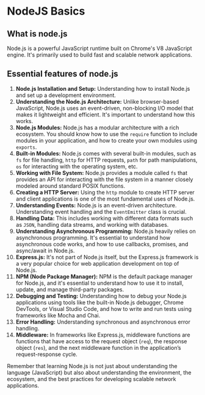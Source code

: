 # NodeJS Basics

## What is node.js
Node.js is a powerful JavaScript runtime built on Chrome's V8 JavaScript engine. It's primarily used to build fast and scalable network applications.

## Essential features of node.js
1. **Node.js Installation and Setup:** Understanding how to install Node.js and set up a development environment.
2. **Understanding the Node.js Architecture:** Unlike browser-based JavaScript, Node.js uses an event-driven, non-blocking I/O model that makes it lightweight and efficient. It's important to understand how this works.
3. **Node.js Modules:** Node.js has a modular architecture with a rich ecosystem. You should know how to use the `require` function to include modules in your application, and how to create your own modules using `exports`.
4. **Built-in Modules:** Node.js comes with several built-in modules, such as `fs` for file handling, `http` for HTTP requests, `path` for path manipulations, `os` for interacting with the operating system, etc.
5. **Working with File System:** Node.js provides a module called `fs` that provides an API for interacting with the file system in a manner closely modeled around standard POSIX functions.
6. **Creating a HTTP Server:** Using the `http` module to create HTTP server and client applications is one of the most fundamental uses of Node.js.
7. **Understanding Events:** Node.js is an event-driven architecture. Understanding event handling and the `EventEmitter` class is crucial.
8. **Handling Data:** This includes working with different data formats such as `JSON`, handling data streams, and working with databases.
9. **Understanding Asynchronous Programming:** Node.js heavily relies on asynchronous programming. It's essential to understand how asynchronous code works, and how to use callbacks, promises, and async/await in Node.js.
10. **Express.js:** It's not part of Node.js itself, but the Express.js framework is a very popular choice for web application development on top of Node.js.
11. **NPM (Node Package Manager):** NPM is the default package manager for Node.js, and it's essential to understand how to use it to install, update, and manage third-party packages.
12. **Debugging and Testing:** Understanding how to debug your Node.js applications using tools like the built-in Node.js debugger, Chrome DevTools, or Visual Studio Code, and how to write and run tests using frameworks like Mocha and Chai.
13. **Error Handling:** Understanding synchronous and asynchronous error handling.
14. **Middleware:** In frameworks like Express.js, middleware functions are functions that have access to the request object (`req`), the response object (`res`), and the next middleware function in the application’s request-response cycle.

Remember that learning Node.js is not just about understanding the language (JavaScript) but also about understanding the environment, the ecosystem, and the best practices for developing scalable network applications.